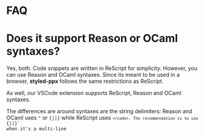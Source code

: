 # FAQ

# Does it support Reason or OCaml syntaxes?
Yes, both. Code snippets are written in ReScript for simplicity. However, you can use Reason and OCaml syntaxes. Since its meant to be used in a browser, **styled-ppx** follows the same restrictions as ReScript.

As well, our VSCode extension supports ReScript, Reason and OCaml syntaxes.

The differences are around syntaxes are the string delimiters:
Reason and OCaml uses `"` or `{||}` while ReScript uses <code>`</code>. The recommendation is to use `{||}` when it's a multi-line


